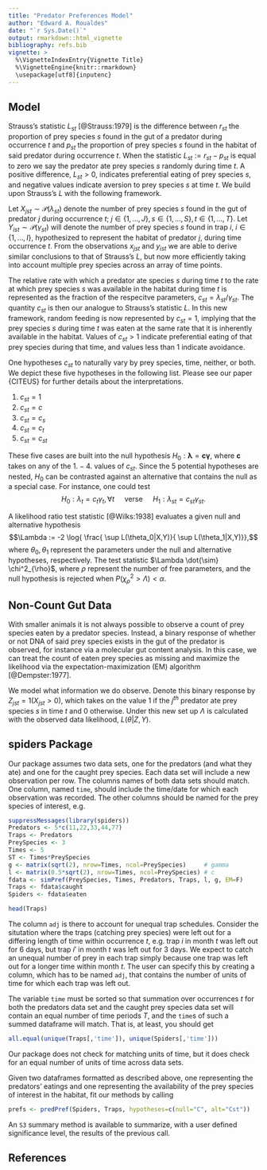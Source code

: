 ```yaml
---
title: "Predator Preferences Model"
author: "Edward A. Roualdes"
date: "`r Sys.Date()`"
output: rmarkdown::html_vignette
bibliography: refs.bib
vignette: >
  %\VignetteIndexEntry{Vignette Title}
  %\VignetteEngine{knitr::rmarkdown}
  \usepackage[utf8]{inputenc}
---
```


## Model

Strauss's statistic $L_{st}$ [@Strauss:1979] is the difference between $r_{st}$ the proportion of prey species $s$ found in the gut of a predator during occurrence $t$ and $p_{st}$ the proportion of prey species $s$ found in the habitat of said predator during occurrence $t$.  When the statistic $L_{st} := r_{st} - p_{st}$ is equal to zero we say the predator ate prey species $s$ randomly during time $t$.  A positive difference, $L_{st} > 0$, indicates preferential eating of prey species $s$, and negative values indicate aversion to prey species $s$ at time $t$.  We build upon Strauss's $L$ with the following framework.

Let $X_{jst} \sim \mathcal{P}(\lambda_{st})$ denote the number of prey species $s$ found in the gut of predator $j$ during occurrence $t$; $j \in \{1, \ldots, J\}, s \in \{1, \ldots, S\}, t \in \{1, \ldots, T\}$.  Let $Y_{ist} \sim \mathcal{P}(\gamma_{st})$ will denote the number of prey species $s$ found in trap $i$, $i \in \{1, \ldots, I \}$, hypothesized to represent the habitat of predator $j$, during time occurrence $t$.  From the observations $x_{jst}$ and $y_{ist}$ we are able to derive similar conclusions to that of Strauss's $L$, but now more efficiently taking into account multiple prey species across an array of time points.  

The relative rate with which a predator ate species $s$ during time $t$ to the rate at which prey species $s$ was available in the habitat during time $t$ is represented as the fraction of the respecitve parameters, $c_{st} = \lambda_{st} / \gamma_{st}$.  The quantity $c_{st}$ is then our analogue to Strauss's statistic $L$.  In this new framework, random feeding is now represented by $c_{st} = 1$, implying that the prey species $s$ during time $t$ was eaten at the same rate that it is inherently available in the habitat.  Values of $c_{st} > 1$ indicate preferential eating of that prey species during that time, and values less than $1$ indicate avoidance.  

One hypotheses $c_{st}$ to naturally vary by prey species, time, neither, or both.  We depict these five hypotheses in the following list.  Please see our paper {CITEUS} for further details about the interpretations.

1. $c_{st} = 1$
2. $c_{st} = c$
3. $c_{st} = c_s$
4. $c_{st} = c_t$
5. $c_{st} = c_{st}$

These five cases are built into the null hypothesis $H_0: \boldsymbol{\lambda} = \boldsymbol{c} \boldsymbol{\gamma}$, where $\boldsymbol{c}$ takes on any of the $1. - 4.$ values of $c_{st}$.  Since the $5$ potential hypotheses are nested, $H_0$ can be contrasted against an alternative that contains the null as a special case.  For instance, one could test $$H_0: \lambda_t = c_t \gamma_t, \forall t \quad \text{ verse } \quad H_1: \lambda_{st} = c_{st} \gamma_{st}.$$

A likelihood ratio test statistic [@Wilks:1938] evaluates a given null and alternative hypothesis $$\Lambda := -2 \log{ \frac{ \sup L(\theta_0|X,Y)}{ \sup L(\theta_1|X,Y)}},$$ where $\theta_0, \theta_1$ represent the parameters under the null and alternative hypotheses, respectively.  The test statistic $\Lambda \dot{\sim} \chi^2_{\rho}$, where $\rho$ represent the number of free parameters, and the null hypothesis is rejected when $P(\chi^2_{\rho} > \Lambda) < \alpha$.

## Non-Count Gut Data

With smaller animals it is not always possible to observe a count of prey species eaten by a predator species.  Instead, a binary response of whether or not DNA of said prey species exists in the gut of the predator is observed, for instance via a molecular gut content analysis.  In this case, we can treat the count of eaten prey species as missing and maximize the likelihood via the expectation-maximization (EM) algorithm [@Dempster:1977].  

We model what information we do observe.  Denote this binary response by $Z_{jst} = 1(X_{jst} > 0)$, which takes on the value $1$ if the $j^{th}$ predator ate prey species $s$ in time $t$ and $0$ otherwise.  Under this new set up $\Lambda$ is calculated with the observed data likelihood, $L(\theta|Z,Y)$.  

## spiders Package

Our package assumes two data sets, one for the predators (and what they ate) and one for the caught prey species.  Each data set will include a new observation per row.  The columns names of both data sets should match.  One column, named `time`, should include the time/date for which each observation was recorded.  The other columns should be named for the prey species of interest, e.g.

```r
suppressMessages(library(spiders))
Predators <- 5*c(11,22,33,44,77)
Traps <- Predators
PreySpecies <- 3
Times <- 5
ST <- Times*PreySpecies
g <- matrix(sqrt(2), nrow=Times, ncol=PreySpecies)     # gamma
l <- matrix(0.5*sqrt(2), nrow=Times, ncol=PreySpecies) # c
fdata <- simPref(PreySpecies, Times, Predators, Traps, l, g, EM=F)
Traps <- fdata$caught
Spiders <- fdata$eaten
```

```r
head(Traps)
```

The column `adj` is there to account for unequal trap schedules.  Consider the situtation where the traps (catching prey species) were left out for a differing length of time within occurrence $t$, e.g.\ trap $i$ in month $t$ was left out for $6$ days, but trap $i'$ in month $t$ was left out for $3$ days.  We expect to catch an unequal number of prey in each trap simply because one trap was left out for a longer time within month $t$.  The user can specify this by creating a column, which has to be named `adj`, that contains the number of units of time for which each trap was left out.  

The variable `time` must be sorted so that summation over occurrences $t$ for both the predators data set and the caught prey species data set will contain an equal number of time periods $T$, and the `time`s of such a summed dataframe will match.  That is, at least, you should get

```r
all.equal(unique(Traps[,'time']), unique(Spiders[,'time']))
```

Our package does not check for matching units of time, but it does check for an equal number of units of time across data sets.

Given two dataframes formatted as described above, one representing the predators' eatings and one representing the availability of the prey species of interest in the habitat, fit our methods by calling

```r
prefs <- predPref(Spiders, Traps, hypotheses=c(null="C", alt="Cst"))
```

An `S3` summary method is available to summarize, with a user defined significance level, the results of the previous call.

## References
